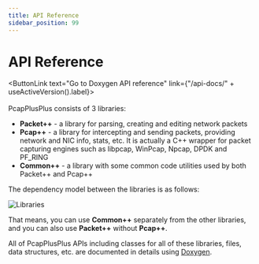 ```yaml
---
title: API Reference
sidebar_position: 99
---
```


# API Reference


<ButtonLink text="Go to Doxygen API reference" link={"/api-docs/" + useActiveVersion().label}></ButtonLink>
<br/><br/>
PcapPlusPlus consists of 3 libraries:

- __Packet++__ - a library for parsing, creating and editing network packets
- __Pcap++__ - a library for intercepting and sending packets, providing network and NIC info, stats, etc. It is actually a C++ wrapper for packet capturing engines such as libpcap, WinPcap, Npcap, DPDK and PF_RING
- __Common++__ - a library with some common code utilities used by both Packet++ and Pcap++

The dependency model between the libraries is as follows:

![Libraries](/img/libraries.png)

That means, you can use __Common++__ separately from the other libraries, and you can also use __Packet++__ without __Pcap++__.

All of PcapPlusPlus APIs including classes for all of these libraries, files, data structures, etc. are documented in details using [Doxygen](http://www.doxygen.nl/).
